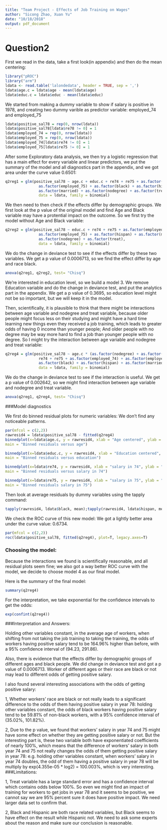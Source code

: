 ```yaml
---
title: "Team Project - Effects of Job Training on Wages"
author: "Sicong Zhao, Xuan Yu"
date: "10/18/2018"
output: pdf_document
---
```

# Question2

First we read in the data, take a first look(in appendix) and then do the mean centering:
```r
library("pROC")
library("arm")
ldata <- read.table('lalondedata', header = TRUE, sep = ',')
ldata$age.c = ldata$age - mean(ldata$age)
ldata$educ.c = ldata$educ - mean(ldata$educ)
```

We started from making a dummy variable to show if salary is positive in 1978, and creating two dummy varible as predictor variable: employed_74 and employed_75
```r
ldata$positive_sal78 = rep(0, nrow(ldata))
ldata$positive_sal78[ldata$re78 != 0] = 1
ldata$employed_74 = rep(0, nrow(ldata))
ldata$employed_75 = rep(0, nrow(ldata))
ldata$employed_74[ldata$re74 != 0] = 1
ldata$employed_75[ldata$re75 != 0] = 1
```

After some Exploratory data analysis, we then try a logistic regression that has a main effect for every variable and linear predictors, we put the summary of the model and all diagnostics part in the appendix, and we got area under the curve value 0.6501:
```r
q2reg1 = glm(positive_sal78 ~ age.c + educ.c + re74 + re75 + as.factor(employed_74) +
               as.factor(employed_75) + as.factor(black) + as.factor(hispan) + 
               as.factor(married) + as.factor(nodegree) + as.factor(treat), 
               data = ldata, family = binomial)
```

We then need to then check if the effects differ by demographic groups. We first look at the p value of the original model and find Age and Black variable may have a protential impact on the outcome. So we first try the model without Age and Black variable:
```r
q2reg2 = glm(positive_sal78 ~ educ.c + re74 + re75 + as.factor(employed_74) + 
               as.factor(employed_75) + as.factor(hispan) + as.factor(married) + 
               as.factor(nodegree) + as.factor(treat), 
               data = ldata, family = binomial)
```

We do the change in deviance test to see if the effects differ by these two variables. We get a p value of 0.0006713, so we find the effect differ by age and race black.
```r
anova(q2reg1, q2reg2, test= "Chisq")
```

We're interested in education level, so we build a model 3. We remove Education variable and do the change in deviance test, and put the analytics part in the appendix. We get a p value of 0.3695, so education level might not be so important, but we will keep it in the model.

Then, scientifically, it is plausible to think that there might be interactions between age variable and nodegree and treat variable, because older people might focus less on their studying and might have a hard time learning new things even they received a job training, which leads to greater odds of having 0 income than younger people; And older people with no degree may be way more hard to find a job than younger people with no degree. So I might try the interaction between age variable and nodegree and treat variable:
```r
q2reg4 = glm(positive_sal78 ~ age.c * (as.factor(nodegree) + as.factor(treat)) + educ.c + 
               re74 + re75 + as.factor(employed_74) + as.factor(employed_75) + 
               as.factor(black) + as.factor(hispan) + as.factor(married), 
               data = ldata, family = binomial)
```

We do the change in deviance test to see if the interaction is useful. We get a p value of 0.002642, so we might find interaction between age variable and nodegree and treat variable.
```r
anova(q2reg1, q2reg4, test= "Chisq")
```
###Model diagnostics

We first do binned residual plots for numeric variables:
We don't find any noticeable patterns.
```r
par(mfcol = c(2,2))
rawresid4 = ldata$positive_sal78 - fitted(q2reg4)
binnedplot(x=ldata$age.c, y = rawresid4, xlab = "Age centered", ylab = "Residuals",
main = "Binned residuals versus age")

binnedplot(x=ldata$educ.c, y = rawresid4, xlab = "Education centered", ylab = "Residuals",
main = "Binned residuals versus education")

binnedplot(x=ldata$re74, y = rawresid4, xlab = "salary in 74", ylab = "Residuals",
main = "Binned residuals versus salary in 74")

binnedplot(x=ldata$re75, y = rawresid4, xlab = "salary in 75", ylab = "Residuals",
main = "Binned residuals salary in 75")
```

Then look at average residuals by dummy variables using the tapply command:
```r
tapply(rawresid4, ldata$black, mean);tapply(rawresid4, ldata$hispan, mean);tapply(rawresid4, ldata$married, mean);tapply(rawresid4, ldata$nodegree, mean);tapply(rawresid4, ldata$treat, mean);tapply(rawresid4, ldata$employed_74, mean);tapply(rawresid4, ldata$employed_75, mean)
```

We check the ROC curve of this new model:
We got a lightly better area under the curve value: 0.6734.
```r
par(mfcol = c(2,2))
roc(ldata$positive_sal78, fitted(q2reg4), plot=T, legacy.axes=T)
```
### Choosing the model:

Because the interactions we found is scientifically reasonable, and all residual plots seem fine; we also got a way better ROC curve with the model, we decide to choose model 4 as our final model. 

Here is the summary of the final model:
```r
summary(q2reg4)
```

For the interpretation, we take exponential for the confidence intervals to get the odds:
```r
exp(confint(q2reg4))
```
###Interpretation and Answers:

Holding other variables constant, in the average age of workers, when shifting from not taking the job training to taking the training, the odds of workers having positive salary tend to be 164.96% higher than before, with a 95% confidence interval of (94.23, 291.86).

Also, there is evidence that the effects differ by demographic groups of different ages and black people. We did change in deviance test and got a p value of 0.0006713. Worker of different ages or their race are black or not may lead to different odds of getting positive salary.

I also found several interesting associations with the odds of getting positive salary:

1, Whether workers' race are black or not really leads to a significant difference to the odds of them having positive salary in year 78: holding other variables constant, the odds of black workers having positive salary tend to be  59.81% of non-black workers, with a 95% confidence interval of (35.02%, 101.82%).

2, Due to the p value, we found that workers' salary in year 74 and 75 might have some effect on whether they are getting positive salary or not. But the interesting part is, these two variable both have exponentiated coefficients of nearly 100%, which means that the difference of workers' salary in both year 74 and 75 not really changes the odds of them getting positive salary in year 78: e.g. holding other variables constant, when workers' salary in year 74 doubles, the odd of them having a positive salary in year 78 will be multiply by exp(4.355e-05 * log2) = 100.003%, which is very interesting.
###Limitations:

1, Treat variable has a large standard error and has a confidence interval which contains odds below 100%. So even we might find an impact of training for workers to get jobs in year 78 and it seems to be positive, we cannot say we are 95% percent sure it does have positive impact. We need larger data set to confirm that.

2, Black and Hispanic are both race related variables, but Black seems to have effect on the result while Hispanic not. We need to ask some experts about the reason and make sure our conclusion is reasonable.